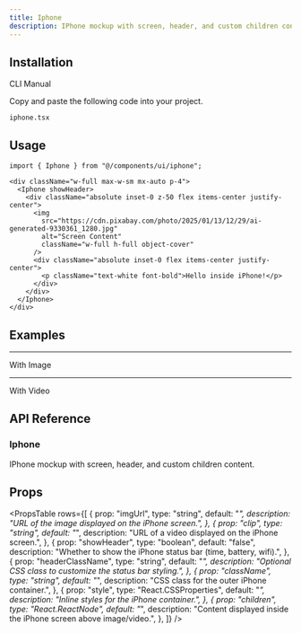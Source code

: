 ```yaml
---
title: Iphone
description: IPhone mockup with screen, header, and custom children content.
---
```


<ComponentPreview name="iphone-demo" className="" description="" />

## Installation

<Tabs defaultValue="cli" className="w-full">
  <TabsList>
    <TabsTrigger value="cli">CLI</TabsTrigger>
    <TabsTrigger value="manual">Manual</TabsTrigger>
  </TabsList>
  <TabsContent value="cli">
    <PkgOptions name="iphone" />
  </TabsContent>
  <TabsContent value="manual">
    <Steps>

<Step>Copy and paste the following code into your project.</Step>
<p>
  <code>iphone.tsx</code>
</p>
<ComponentSource name="iphone" />

</Steps>
  </TabsContent>
</Tabs>

## Usage

```tsx
import { Iphone } from "@/components/ui/iphone";
```

```tsx
<div className="w-full max-w-sm mx-auto p-4">
  <Iphone showHeader>
    <div className="absolute inset-0 z-50 flex items-center justify-center">
      <img
        src="https://cdn.pixabay.com/photo/2025/01/13/12/29/ai-generated-9330361_1280.jpg"
        alt="Screen Content"
        className="w-full h-full object-cover"
      />
      <div className="absolute inset-0 flex items-center justify-center">
        <p className="text-white font-bold">Hello inside iPhone!</p>
      </div>
    </div>
  </Iphone>
</div>
```

## Examples

---

<Step>With Image</Step>

<ComponentPreview name="iphoneimage-demo" className="" description="" />

---

<Step>With Video</Step>

<ComponentPreview name="iphonevideo-demo" className="" description="" />

## API Reference

### Iphone

IPhone mockup with screen, header, and custom children content.

## Props

<PropsTable
  rows={[
    {
      prop: "imgUrl",
      type: "string",
      default: "_",
      description: "URL of the image displayed on the iPhone screen.",
    },
    {
      prop: "clip",
      type: "string",
      default: "_",
      description: "URL of a video displayed on the iPhone screen.",
    },
    {
      prop: "showHeader",
      type: "boolean",
      default: "false",
      description:
        "Whether to show the iPhone status bar (time, battery, wifi).",
    },
    {
      prop: "headerClassName",
      type: "string",
      default: "_",
      description: "Optional CSS class to customize the status bar styling.",
    },
    {
      prop: "className",
      type: "string",
      default: "_",
      description: "CSS class for the outer iPhone container.",
    },
    {
      prop: "style",
      type: "React.CSSProperties",
      default: "_",
      description: "Inline styles for the iPhone container.",
    },
    {
      prop: "children",
      type: "React.ReactNode",
      default: "_",
      description:
        "Content displayed inside the iPhone screen above image/video.",
    },
  ]}
/>
